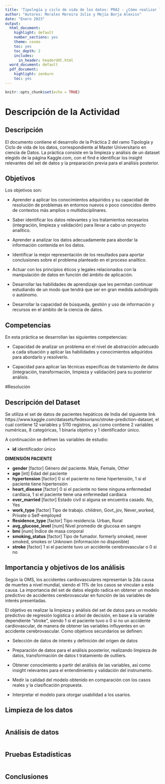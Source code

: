 ---
title: 'Tipología y ciclo de vida de los datos: PRA2 - ¿Cómo realizar la limpieza y análisis de datos?'
author: "Autores: Morales Moreira Julio y Mejía Borja Alexiss"
date: "Enero 2023"
output:
  html_document:
    highlight: default
    number_sections: yes
    theme: cosmo
    toc: yes
    toc_depth: 2
    includes:
      in_header: headerUOC.html
  word_document: default
  pdf_document:
    highlight: zenburn
    toc: yes
---

```{r setup, include=FALSE}
knitr::opts_chunk$set(echo = TRUE)
```

# Descripción de la Actividad

## Descripción

El documento contiene el desarrollo de la Práctica 2 del ramo Tipología y Ciclo de vida de los datos, correspondiente al Master Universitario en ciencia de Datos. La práctica consiste en la limpieza y análisis de un dataset elegido de la página Kaggle.com, con el find e identificar los insight relevantes del set de datos y la preparación previa para el análisis posterior.

## Objetivos

Los objetivos son:

- Aprender a aplicar los conocimientos adquiridos y su capacidad de resolución de problemas en entornos nuevos o poco conocidos  dentro de contextos más amplios o multidisciplinares.

- Saber identificar los datos relevantes y los tratamientos necesarios (integración, limpieza y validación) para llevar a cabo un proyecto analítico.

- Aprender a analizar los datos adecuadamente para abordar la información contenida en los datos.

- Identificar la mejor representación de los resultados para aportar conclusiones sobre el problema planteado en el proceso analítico.

- Actuar con los principios éticos y legales relacionados con la manipulación de datos en función del ámbito de aplicación.

- Desarrollar las habilidades de aprendizaje que les permitan continuar estudiando de un modo que tendrá que ser en gran medida autodirigido o autónomo.

- Desarrollar la capacidad de búsqueda, gestión y uso de información y recursos en el ámbito de la ciencia de datos.

## Competencias

En esta práctica se desarrollan las siguientes competencias:

- Capacidad de analizar un problema en el nivel de abstracción adecuado a cada situación y aplicar las habilidades y conocimientos adquiridos para abordarlo y resolverlo.

- Capacidad para aplicar las técnicas específicas de tratamiento de datos (integración, transformación, limpieza y validación) para su posterior análisis.

#Resolución

## Descripción del Dataset

Se utiliza el set de datos de pacientes hepáticos de India del siguiente link https://www.kaggle.com/datasets/fedesoriano/stroke-prediction-dataset, el cual contiene 12 variables y 5110 registros, así como contiene 2 variables numéricas, 8 categóricas, 1 binaria objetivo y 1 identificador único.

A continuación se definen las variables de estudio:

+ **id** identificador único

**DIMENSIÓN PACIENTE**

+ **gender** [factor] Género del paciente. Male, Female, Other 
+ **age** [int] Edad del paciente
+ **hypertension** [factor] 0 si el paciente no tiene hipertensión, 1 si el paciente tiene hipertensión
+ **heart_disease** [factor] 0 si el paciente no tiene ninguna enfermedad cardíaca, 1 si el paciente tiene una enfermedad cardíaca
+ **ever_married** [factor] Estado civil si alguna se encuentra casado. No, Yes
+ **work_type**  [factor] Tipo de trabajo. children, Govt_jov, Never_worked, Private o Self-employed
+ **Residence_type** [factor] Tipo residencia. Urban, Rural
+ **avg_glucose_level** [num] Nivel promedio de glucosa en sangre
+ **bmi** [num] Índice de masa corporal
+ **smoking_status** [factor] Tipo de fumador. formerly smoked, never smoked, smokes or Unknown (información no disponible)
+ **stroke** [factor]  1 si el paciente tuvo un accidente cerebrovascular o 0 si no

## Importancia y objetivos de los análisis

Según la OMS, los accidentes cardiovasculares representan la 2da causa de muertes a nivel mundial, siendo el 11% de los casos se vinculan a esta causa. La importancia del set de datos elegido radica en obtener un modelo predictivo de accidentes cerebrovascular en función de las variables de interés presentadas.

El objetivo es realizar la limpieza y análisis del set de datos para un modelo predictivo de regresión logística o árbol de decisión, en base a la variable dependiente "stroke", siendo 1 si el paciente tuvo o 0 si no un accidente cardiovascular, de manera de obtener las variables influyentes en un accidente cerebrovascular. Como objetivos secundarios se definen:

- Selección de datos de interés y definición del origen de datos

- Preparación de datos para el análisis poosterior, realizando limpieza de datos, transformación de datos t tratamiento de outliers.

- Obtener conocimiento a partir del análisis de las variables, así como insight relevantes para el entendimiento y validación del instrumento.

- Medir la calidad del modelo obtenido en comparación con los casos reales y la clasificación propuesta.

- Interpretar el modelo para otorgar usabilidad a los usarios.


## Limpieza de los datos

```{r}

```

## Análisis de datos

```{r}

```

## Pruebas Estadísticas

```{r}

```

## Conclusiones

```{r}

```